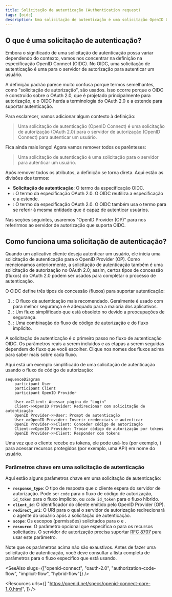 ```yaml
---
title: Solicitação de autenticação (Authentication request)
tags: [oidc]
description: Uma solicitação de autenticação é uma solicitação OpenID Connect (OIDC) para autenticar um usuário. Ela reutiliza a solicitação de autorização do OAuth 2.0 e a estende para suportar autenticação.
---
```


## O que é uma solicitação de autenticação?

Embora o significado de uma solicitação de autenticação possa variar dependendo do contexto, vamos nos concentrar na definição na especificação OpenID Connect (OIDC). No OIDC, uma solicitação de autenticação é uma <Ref slug="authorization-request" /> para o servidor de autorização para autenticar um usuário.

A definição padrão parece muito confusa porque termos semelhantes, como "solicitação de autorização", são usados. Isso ocorre porque o OIDC é construído sobre o OAuth 2.0, que é projetado principalmente para autorização, e o OIDC herda a terminologia do OAuth 2.0 e a estende para suportar autenticação.

Para esclarecer, vamos adicionar algum contexto à definição:

> Uma solicitação de autenticação (OpenID Connect) é uma solicitação de autorização (OAuth 2.0) para o servidor de autorização (OpenID Connect) para autenticar um usuário.

Fica ainda mais longo! Agora vamos remover todos os parênteses:

> Uma solicitação de autenticação é uma solicitação para o servidor para autenticar um usuário.

Após remover todos os atributos, a definição se torna direta. Aqui estão as divisões dos termos:

- **Solicitação de autenticação**: O termo da especificação OIDC.
- <Ref slug="authorization-request" />: O termo da especificação OAuth 2.0. O OIDC reutiliza a especificação e a estende.
- <Ref slug="authorization-server" />: O termo da especificação OAuth 2.0. O OIDC também usa o termo <Ref slug="openid-connect" headingId="openid-provider-op" /> para se referir à mesma entidade que é capaz de autenticar usuários.

Nas seções seguintes, usaremos "OpenID Provider (OP)" para nos referirmos ao servidor de autorização que suporta OIDC.

## Como funciona uma solicitação de autenticação?

Quando um aplicativo cliente deseja autenticar um usuário, ele inicia uma solicitação de autenticação para o OpenID Provider (OP). Como mencionamos anteriormente, a solicitação de autenticação também é uma solicitação de autorização no OAuth 2.0; assim, certos tipos de concessão (fluxos) do OAuth 2.0 podem ser usados para completar o processo de autenticação.

O OIDC define três tipos de concessão (fluxos) para suportar autenticação:

1. <Ref slug="authorization-code-flow" />: O fluxo de autenticação mais recomendado. Geralmente é usado com <Ref slug="pkce" /> para melhor segurança e é adequado para a maioria dos aplicativos.
2. <Ref slug="implicit-flow" />: Um fluxo simplificado que está obsoleto no <Ref slug="oauth-2.1" /> devido a preocupações de segurança.
3. <Ref slug="hybrid-flow" />: Uma combinação do fluxo de código de autorização e do fluxo implícito.

A solicitação de autenticação é o primeiro passo no fluxo de autenticação OIDC. Os parâmetros reais a serem incluídos e as etapas a serem seguidas dependem do fluxo que você escolher. Clique nos nomes dos fluxos acima para saber mais sobre cada fluxo.

Aqui está um exemplo simplificado de uma solicitação de autenticação usando o fluxo de código de autorização:

```mermaid
sequenceDiagram
    participant User
    participant Client
    participant OpenID Provider

    User->>Client: Acessar página de "Login"
    Client->>OpenID Provider: Redirecionar com solicitação de autenticação
    OpenID Provider->>User: Prompt de autenticação
    User->>OpenID Provider: Inserir credenciais e autenticar
    OpenID Provider->>Client: Conceder código de autorização
    Client->>OpenID Provider: Trocar código de autorização por tokens
    OpenID Provider->>Client: Responder com tokens
```

Uma vez que o cliente recebe os tokens, ele pode usá-los (por exemplo, <Ref slug="access-token" />) para acessar recursos protegidos (por exemplo, uma API) em nome do usuário.

### Parâmetros chave em uma solicitação de autenticação

Aqui estão alguns parâmetros chave em uma solicitação de autenticação:

- **`response_type`**: O tipo de resposta que o cliente espera do servidor de autorização. Pode ser `code` para o fluxo de código de autorização, `id_token` para o fluxo implícito, ou `code id_token` para o fluxo híbrido.
- **`client_id`**: O identificador do cliente emitido pelo OpenID Provider (OP).
- **`redirect_uri`**: O URI para o qual o servidor de autorização redirecionará o agente do usuário após a solicitação de autenticação.
- **`scope`**: Os <Ref slug="scope">escopos</Ref> (permissões) solicitados para o <Ref slug="id-token" /> e <Ref slug="access-token" />.
- **`resource`**: O parâmetro opcional que especifica o <Ref slug="resource-indicator" /> para os recursos solicitados. O servidor de autorização precisa suportar [RFC 8707](https://datatracker.ietf.org/doc/html/rfc8707) para usar este parâmetro.

Note que os parâmetros acima não são exaustivos. Antes de fazer uma solicitação de autenticação, você deve consultar a lista completa de parâmetros para o fluxo específico que está usando.

<SeeAlso slugs={["openid-connect", "oauth-2.0", "authorization-code-flow", "implicit-flow", "hybrid-flow"]} />

<Resources
  urls={[
    "https://openid.net/specs/openid-connect-core-1_0.html",
  ]}
/>